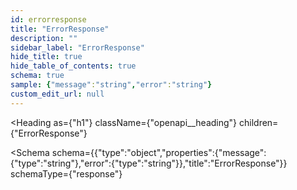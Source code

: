 ```yaml
---
id: errorresponse
title: "ErrorResponse"
description: ""
sidebar_label: "ErrorResponse"
hide_title: true
hide_table_of_contents: true
schema: true
sample: {"message":"string","error":"string"}
custom_edit_url: null
---
```



<Heading
  as={"h1"}
  className={"openapi__heading"}
  children={"ErrorResponse"}
>
</Heading>





<Schema
  schema={{"type":"object","properties":{"message":{"type":"string"},"error":{"type":"string"}},"title":"ErrorResponse"}}
  schemaType={"response"}
>
  
</Schema>
            
